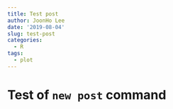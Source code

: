 ```yaml
---
title: Test post
author: JoonHo Lee
date: '2019-08-04'
slug: test-post
categories:
  - R
tags:
  - plot
---
```


# Test of `new post` command


